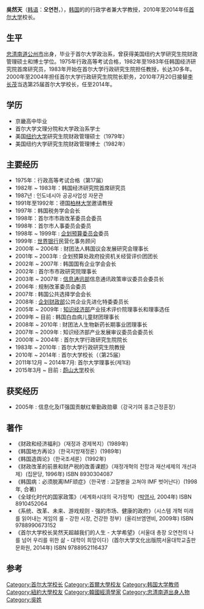 {{BLP unsourced|time=2020-09-07T08:14:33+00:00}}
{{Infobox President
|name        = 吴然天
| original_name = {{lang|ko|오연천}} 
|image       = Oh Yeon-Cheon.jpg
|imagesize = 190px
|country = {{ROK}}
|office      = 第25任[[首尔大学|首尔大学校长]]
|president   = 
|term_start  = 2010年7月20日
|term_end    = 2014年7月19日
|predecessor = [[李长茂|李长茂]]
|successor   = [[成樂寅|成樂寅]]
|birth_date  = {{birth date and age|1951|2|7}}
|birth_place = {{KOR}}[[忠清南道|忠清南道]][[公州市|公州市]]
|death_date  = 
|death_place = 
|party       = 
|profession  = 首尔大学政治系学士<br>纽约大学研究生院财政管理博士
|spouse      = 
}}
'''吳然天'''（[[韩语|韩语]]：'''오연천'''，{{bd|1951年|2月7日|||catIdx=吴}}），[[韩国|韩国]]的的行政学者兼大学教授，2010年至2014年任[[首尔大学|首尔大学]]校长。

==生平==
[[忠清南道|忠清南道]][[公州市|公州市]]出身，毕业于首尔大学政治系，曾获得美国纽约大学研究生院财政管理硕士和博士学位。1975年行政高等考试合格，1982年至1983年任韩国经济研究院首席研究员，1983年开始在首尔大学行政研究生院担任教授，长达30多年。2000年至2004年担任首尔大学行政研究生院院长职务，2010年7月20日接替[[李长茂|李长茂]]当选第25届首尔大学校长，任至2014年。

==学历==
* 京畿高中毕业
* 首尔大学文理分院和大学政治系学士
* 美国[[纽约大学|纽约大学]]研究生院财政管理硕士（1979年）
* 美国纽约大学研究生院财政管理博士（1982年）

== 主要经历 ==
* 1975年：行政高等考试合格（第17届）
* 1982年 ~ 1983年：韩国经济研究院首席研究员
* 1987년 : 인도네시아 공공사업성 자문관
* 1991年至1992年：德国[[柏林大学|柏林大学]]邀请教授
* 1997年：韩国税务学会会长
* 1998年：首尔市市政改革委员会委员
* 1998年：首尔市人事委员会委员
* 1998年 ~ 1999年 : [[大韩民国企划预算委员会|企划预算委员会]]委员 
* 1999年 : [[世界银行|世界银行]]民营化事务顾问
* 2000年 ~ 2006年 : 财团法人韩国议会发展研究会理事长
* 2001年 ~ 2003年 : 企划预算处政府投资机关经营评价团团长
* 2002年 ~ 2007年 : 韩国国有企业学会会长
* 2002年 : 首尔市市政研究院理事长  
* 2003年 ~ 2007年 : [[大韩民国信息通讯部|信息通讯部]]信息通讯政策审议委员会委员长
* 2006年 : 规制改革委员会委员
* 2007年 : 韩国公共选择学会会长
* 2008年 : [[大韩民国企划财政部|企划财政部]]公共企业先进化特委委员长
* 2005年 ~ 2009年 : [[大韩民国知识经济部|知识经济部]]产业技术评价院理事长和理事选任
* 2009年 ~ 目前 : 韩国白血病儿童财团理事长
* 2008年 ~ 2010年 : 财团法人生物新药长期事业团理事长
* 2007年 ~ 2009年 : 知识经济部产业发展审议委员会委员长
* 2000年 ~ 2004年 : 首尔大学行政研究生院院长
* 1983年 ~ 2010年 : 首尔大学行政研究生院教授
* 2010年 ~ 2014年 : 首尔大学校长（（第25届）
* 2011年12月 ~ 2014年7月: 首尔大学理事长(제1대)
* 2015年3月 ~ 目前 : [[蔚山大学|蔚山大学]]校长

== 获奖经历 ==
* 2005年 : 信息化及IT强国贡献红晕勤政勋章（강국기여 홍조근정훈장）

== 著作 ==
* 《财政和经济福利》（재정과 경제복지）(1989年) 
* 《韩国地方再论》（한국지방재정론）(1989年)
* 《韩国造舆论》（한국조세론）(1992年)
* 《财政改革的前景和财产税的改善课题》（재정개혁의 전망과 재산세제의 개선과제）(집문당, 1996年) ISBN 8930304087 
* 《韩国病：必须脱离IMF顽症》（한국병 : 고질병을 고쳐야 IMF 벗어난다）(1998年, 合著) 
* 《全球化时代的国家政策》（세계화시대의 국가정책）([[박영사|박영사]], 2004年) ISBN 8910452064 
* 《系统、改革、未来、游戏规则 - 强的市场、健康的政府》（시스템 개혁 미래를 읽어내는 게임의 룰 - 강한 시장, 건강한 정부）(올리브엠앤비, 2009年) ISBN 9788990673152 
* 《首尔大学校长吴然天超越我们的人生 - 大学希望》（서울대 총장 오연천의 나를 넘어 우리를 위한 삶 - 대학이 희망이다）(首尔大学文化出版院서울대학교출판문화원, 2014年) ISBN 9788952116437

==参考==
{{Reflist}}
{{S-start}}
{{Succession box|
 before=[[李长茂|李长茂]]|
 title=[[首尔大学|首尔大学校长]]|
 years=2010年 - 2014年|
 after=[[成樂寅|成樂寅]]
}}
{{S-end}}

{{DEFAULTSORT:O}}
[[Category:首尔大学校长|Category:首尔大学校长]]
[[Category:首爾大學校友|Category:首爾大學校友]]
[[Category:韩国大学教师|Category:韩国大学教师]]
[[Category:紐約大學校友|Category:紐約大學校友]]
[[Category:韓國經濟學家|Category:韓國經濟學家]]
[[Category:忠清南道出身人物|Category:忠清南道出身人物]]
[[Category:吳姓|Category:吳姓]]